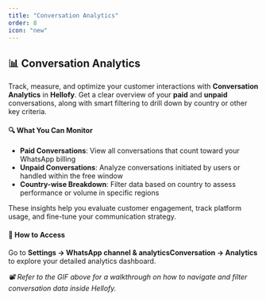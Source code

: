 ```yaml
---
title: "Conversation Analytics"
order: 8
icon: "new"
---
```


## 📊 Conversation Analytics
Track, measure, and optimize your customer interactions with **Conversation Analytics** in **Hellofy**. Get a clear overview of your **paid** and **unpaid** conversations, along with smart filtering to drill down by country or other key criteria.

#### 🔍 What You Can Monitor
- **Paid Conversations**: View all conversations that count toward your WhatsApp billing
- **Unpaid Conversations**: Analyze conversations initiated by users or handled within the free window
- **Country-wise Breakdown**: Filter data based on country to assess performance or volume in specific regions

These insights help you evaluate customer engagement, track platform usage, and fine-tune your communication strategy.

#### 🚀 How to Access
Go to **Settings → WhatsApp channel & analyticsConversation → Analytics** to explore your detailed analytics dashboard.
<DefaultVector />

_📽️ Refer to the GIF above for a walkthrough on how to navigate and filter conversation data inside Hellofy._
